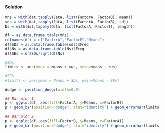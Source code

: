 
#### Solution

```r

mns = with(dat,tapply(Data, list(FactorA, FactorB), mean))
sds = with(dat,tapply(Data, list(FactorA, FactorB), sd))
Ns = with(dat,tapply(Data, list(FactorA, FactorB), length))

df = as.data.frame.table(mns)
colnames(df) = c("FactorA","FactorB","Means")
df$SDs = as.data.frame.table(sds)$Freq
df$Ns = as.data.frame.table(Ns)$Freq
df$SEs = df$SDs/sqrt(df$Ns)

#SDs
limits <- aes(ymax = Means + SDs, ymin=Means - SDs)

#SEs
#limits <- aes(ymax = Means + SDs, ymin=Means - SEs)

dodge <- position_dodge(width=0.9)

```

```r
## Bar plot 1
p <- ggplot(df, aes(fill=FactorA, y=Means, x=FactorB))
p + geom_bar(position="dodge", stat="identity") + geom_errorbar(limits, width=0.2, position=dodge)
```

```r
## Bar plot 2
p <- ggplot(df, aes(fill=FactorB, y=Means, x=FactorA))
p + geom_bar(position="dodge", stat="identity") + geom_errorbar(limits, width=0.2, position=dodge)
```

